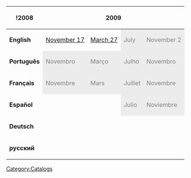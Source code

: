 


<center>
{|class="wikitable" border="1"
!!!2008!!colspan="4"|2009!!colspan="2"|2011!!2012!!2013
|-
|'''English'''||[[Media:MANov2008.swf|November 17]]||[[Media:MAMar2009.swf|March 27]]||style="background: #ececec; color: grey;" class="table-na" |July||style="background: #ececec; color: grey;" class="table-na" |November 2||[[Media:November09Ninja2.swf|November 13]]||[[Media:June2011Ninja.swf|June]]||[[Media:ENCataloguesNinjaDecember2011.swf|December]]||[[Media:June2012Ninja.swf|June]]||[[Media:ENCataloguesNinja-May2013.swf|May]]
|-
|'''Português'''||style="background: #ececec; color: grey;" class="table-na" |Novembro||style="background: #ececec; color: grey;" class="table-na" |Março||style="background: #ececec; color: grey;" class="table-na" |Julho||style="background: #ececec; color: grey;" class="table-na" |Novembro||style="background: #ececec; color: grey;" class="table-na" |Novembro||style="background: #ececec; color: grey;" class="table-na" |Junho||[[Media:MaritalArtworksDec2011PT.swf|Dezembro]]||[[Media:PTCataloguesNinja-June2012.swf|Junho]]||[[Media:PTCataloguesNinja-May2013.swf|Maio]]
|-
|'''Français'''||style="background: #ececec; color: grey;" class="table-na" |Novembre||style="background: #ececec; color: grey;" class="table-na" |Mars||style="background: #ececec; color: grey;" class="table-na" |Juillet||style="background: #ececec; color: grey;" class="table-na" |Novembre||style="background: #ececec; color: grey;" class="table-na" |Novembre||style="background: #ececec; color: grey;" class="table-na" |Juin||style="background: #ececec; color: grey;" class="table-na" |Décembre||[[Media:FRCataloguesNinja-June 2012.swf|Juin]]||[[Media:FRCataloguesNinja-May2013.swf|Mai]]
|-
|'''Español'''||{{n/a}}||{{n/a}}||style="background: #ececec; color: grey;" class="table-na" |Julio||style="background: #ececec; color: grey;" class="table-na" |Noviembre||style="background: #ececec; color: grey;" class="table-na" |Noviembre||style="background: #ececec; color: grey;" class="table-na" |Junio||[[Media:MaritalArtworksDec2011ES.swf|Diciembre]]||[[Media:ESCataloguesNinja-June2012.swf|Junio]]||[[Media:ESCataloguesNinja-May2013.swf|Mayo]]
|-
|'''Deutsch'''||{{n/a}}||{{n/a}}||{{n/a}}||{{n/a}}||{{n/a}}||style="background: #ececec; color: grey;" class="table-na" |Juni||[[Media:MaritalArtworksDec2011DE.swf|Dezember]]||[[Media:DECataloguesNinja-June 2012.swf|Juni]]||[[Media:DECataloguesNinja-May2013.swf|Mai]]
|-
|'''русский'''||{{n/a}}||{{n/a}}||{{n/a}}||{{n/a}}||{{n/a}}||{{n/a}}||{{n/a}}||{{n/a}}||[[Media:DECataloguesNinja-Jan2014.swf|членство]]
|}
</center>


[[Category:Catalogs]]